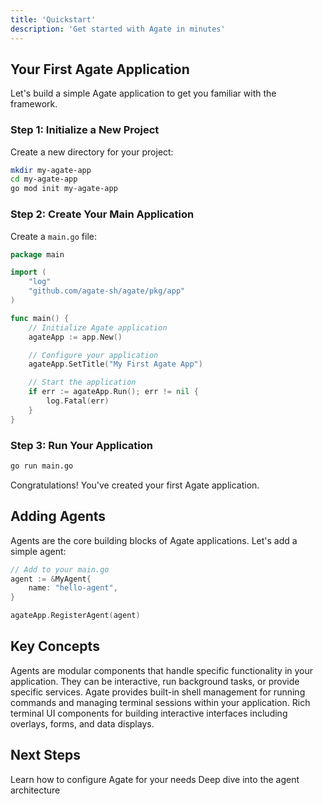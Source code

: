 ```yaml
---
title: 'Quickstart'
description: 'Get started with Agate in minutes'
---
```


## Your First Agate Application

Let's build a simple Agate application to get you familiar with the framework.

### Step 1: Initialize a New Project

Create a new directory for your project:

```bash
mkdir my-agate-app
cd my-agate-app
go mod init my-agate-app
```

### Step 2: Create Your Main Application

Create a `main.go` file:

```go main.go
package main

import (
    "log"
    "github.com/agate-sh/agate/pkg/app"
)

func main() {
    // Initialize Agate application
    agateApp := app.New()

    // Configure your application
    agateApp.SetTitle("My First Agate App")

    // Start the application
    if err := agateApp.Run(); err != nil {
        log.Fatal(err)
    }
}
```

### Step 3: Run Your Application

```bash
go run main.go
```

Congratulations! You've created your first Agate application.

## Adding Agents

Agents are the core building blocks of Agate applications. Let's add a simple agent:

```go
// Add to your main.go
agent := &MyAgent{
    name: "hello-agent",
}

agateApp.RegisterAgent(agent)
```

## Key Concepts

<AccordionGroup>
  <Accordion title="Agents">
    Agents are modular components that handle specific functionality in your application.
    They can be interactive, run background tasks, or provide specific services.
  </Accordion>

  <Accordion title="Shell Integration">
    Agate provides built-in shell management for running commands and managing
    terminal sessions within your application.
  </Accordion>

  <Accordion title="UI Components">
    Rich terminal UI components for building interactive interfaces including
    overlays, forms, and data displays.
  </Accordion>
</AccordionGroup>

## Next Steps

<CardGroup cols={2}>
  <Card
    title="Configuration"
    icon="gear"
    href="/getting-started/configuration"
  >
    Learn how to configure Agate for your needs
  </Card>
  <Card
    title="Agent System"
    icon="robot"
    href="/guides/agents"
  >
    Deep dive into the agent architecture
  </Card>
</CardGroup>